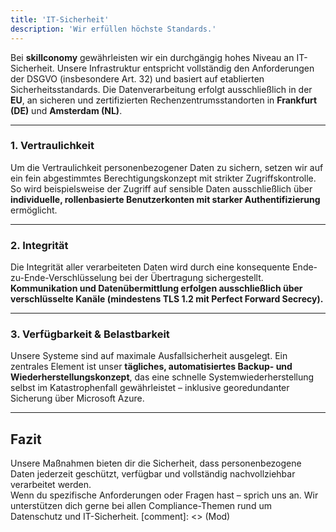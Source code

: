 ```yaml
---
title: 'IT-Sicherheit'
description: 'Wir erfüllen höchste Standards.'
---
```


Bei **skillconomy** gewährleisten wir ein durchgängig hohes Niveau an IT-Sicherheit. Unsere Infrastruktur entspricht vollständig den Anforderungen der DSGVO (insbesondere Art. 32) und basiert auf etablierten Sicherheitsstandards. Die Datenverarbeitung erfolgt ausschließlich in der **EU**, an sicheren und zertifizierten Rechenzentrumsstandorten in **Frankfurt (DE)** und **Amsterdam (NL)**.

---

### 1. Vertraulichkeit

Um die Vertraulichkeit personenbezogener Daten zu sichern, setzen wir auf ein fein abgestimmtes Berechtigungskonzept mit strikter Zugriffskontrolle. So wird beispielsweise der Zugriff auf sensible Daten ausschließlich über **individuelle, rollenbasierte Benutzerkonten mit starker Authentifizierung** ermöglicht.

---

### 2. Integrität

Die Integrität aller verarbeiteten Daten wird durch eine konsequente Ende-zu-Ende-Verschlüsselung bei der Übertragung sichergestellt. **Kommunikation und Datenübermittlung erfolgen ausschließlich über verschlüsselte Kanäle (mindestens TLS 1.2 mit Perfect Forward Secrecy).**

---

### 3. Verfügbarkeit & Belastbarkeit

Unsere Systeme sind auf maximale Ausfallsicherheit ausgelegt. Ein zentrales Element ist unser **tägliches, automatisiertes Backup- und Wiederherstellungskonzept**, das eine schnelle Systemwiederherstellung selbst im Katastrophenfall gewährleistet – inklusive georedundanter Sicherung über Microsoft Azure.

---

## Fazit

Unsere Maßnahmen bieten dir die Sicherheit, dass personenbezogene Daten jederzeit geschützt, verfügbar und vollständig nachvollziehbar verarbeitet werden.  
Wenn du spezifische Anforderungen oder Fragen hast – sprich uns an. Wir unterstützen dich gerne bei allen Compliance-Themen rund um Datenschutz und IT-Sicherheit.
[comment]: <> (Mod)